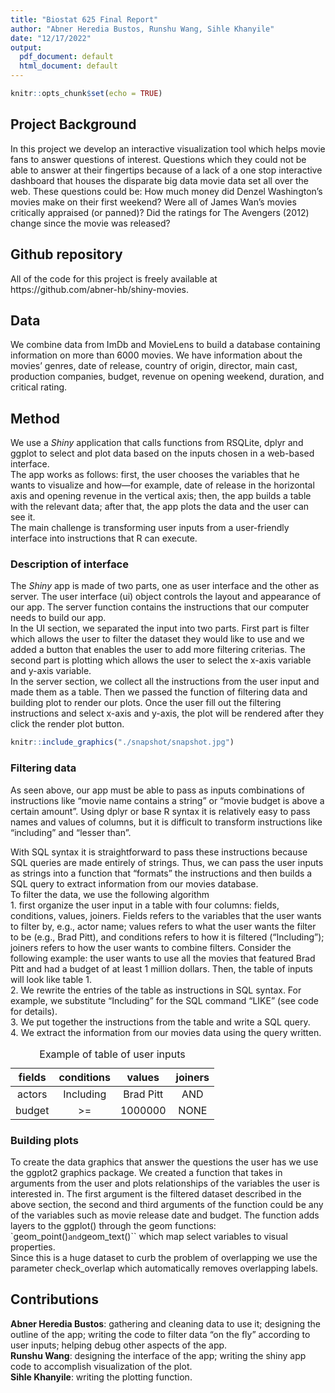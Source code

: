 ```yaml
---
title: "Biostat 625 Final Report"
author: "Abner Heredia Bustos, Runshu Wang, Sihle Khanyile"
date: "12/17/2022"
output:
  pdf_document: default
  html_document: default
---
```


```r
knitr::opts_chunk$set(echo = TRUE)
```

## Project Background

In this project we develop an interactive visualization tool which helps movie fans to answer questions of interest. Questions which they could not be able to answer at their fingertips because of a lack of a one stop interactive dashboard that houses the disparate big data movie data set all over the web. These questions could be: How much money did Denzel Washington's movies make on their first weekend? Were all of James Wan's movies critically appraised (or panned)? Did the ratings for The Avengers (2012) change since the movie was released?

## Github repository

All of the code for this project is freely available at https://github.com/abner-hb/shiny-movies.

## Data
We combine data from ImDb and MovieLens to build a database containing information on more than 6000 movies. We have information about the movies' genres, date of release, country of origin, director, main cast, production companies, budget, revenue on opening weekend, duration, and critical rating.

## Method
We use a *Shiny* application that calls functions from RSQLite, dplyr and ggplot to select and plot data based on the inputs chosen in a web-based interface.  
  The app works as follows: first, the user chooses the variables that he wants to visualize and how—for example, date of release in the horizontal axis and opening revenue in the vertical axis; then, the app builds a table with the relevant data; after that, the app plots the data and the user can see it.  
	The main challenge is transforming user inputs from a user-friendly interface into instructions that R can execute.

### Description of interface
The *Shiny* app is made of two parts, one as user interface and the other as server. The user interface (ui) object controls the layout and appearance of our app. The server function contains the instructions that our computer needs to build our app.     
In the UI section, we separated the input into two parts. First part is filter which allows the user to filter the dataset they would like to use and we added a button that enables the user to add more filtering criterias. The second part is plotting which allows the user to select the x-axis variable and y-axis variable.    
In the server section, we collect all the instructions from the user input and made them as a table. Then we passed the function of filtering data and building plot to render our plots.
Once the user fill out the filtering instructions and select x-axis and y-axis, the plot will be rendered after they click the render plot button.

```r
knitr::include_graphics("./snapshot/snapshot.jpg")
```

\includegraphics{"./snapshot/snapshot.jpg"}

### Filtering data
As seen above, our app must be able to pass as inputs combinations of instructions like "movie name contains a string" or "movie budget is above a certain amount". Using dplyr or base R syntax it is relatively easy to pass names and values of columns, but it is difficult to transform instructions like "including" and "lesser than".

With SQL syntax it is straightforward to pass these instructions because SQL queries are made entirely of strings. Thus, we can pass the user inputs as strings into a function that "formats" the instructions and then builds a SQL query to extract information from our movies database.  
To filter the data, we use the following algorithm  
1. first organize the user input in a table with four columns: fields, conditions, values, joiners. Fields refers to the variables that the user wants to filter by, e.g., actor name; values refers to what the user wants the filter to be (e.g., Brad Pitt),  and conditions refers to how it is filtered ("Including"); joiners refers to how the user wants to combine filters. Consider the following example: the user wants to use all the movies that featured Brad Pitt and had a budget of at least 1 million dollars. Then, the table of inputs will look like table 1.    
2. We rewrite the entries of the table as instructions in SQL syntax. For example, we substitute "Including" for the SQL command "LIKE" (see code for details).    
3. We put together the instructions from the table and write a SQL query.    
4. We extract the information from our movies data using the query written.  

| fields | conditions | values  | joiners |
|:------:|:----------:|:-------:|:-------:|
| actors |  Including |Brad Pitt|   AND   |
| budget |     >=     | 1000000 |   NONE  |

: Example of table of user inputs

### Building plots
To create the data graphics that answer the questions the user has we use the ggplot2 graphics package. We created a function that takes in arguments from the user and plots relationships of the variables the user is interested in. The first argument is the filtered dataset described in the above section, the second and third arguments of the function could be any of the variables such as movie release date and budget.  The function adds layers to the ggplot() through the geom functions: `geom_point()`` and ``geom_text()`` which map select variables to visual properties.  
Since this is a huge dataset to curb the problem of overlapping we use the parameter check_overlap which automatically removes overlapping labels.

## Contributions
**Abner Heredia Bustos**: gathering and cleaning data to use it; designing the outline of the app; writing the code to filter data "on the fly" according to user inputs; helping debug other aspects of the app.   
**Runshu Wang**: designing the interface of the app; writing the shiny app code to accomplish visualization of the plot.  
**Sihle Khanyile**: writing the plotting function.